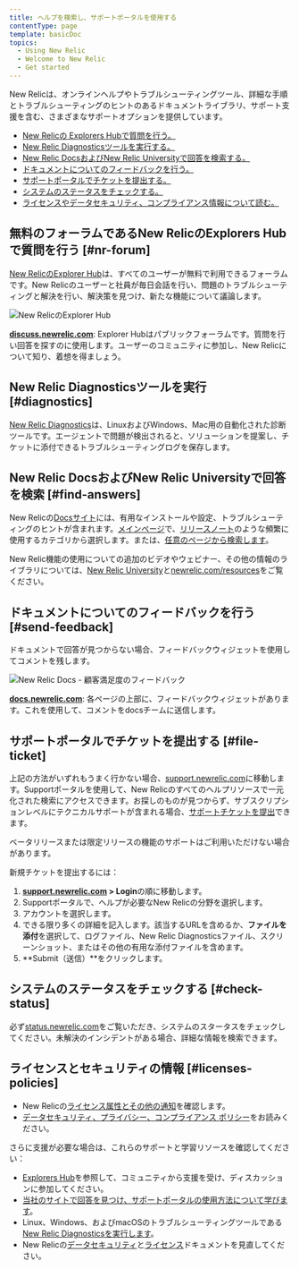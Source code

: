```yaml
---
title: ヘルプを検索し、サポートポータルを使用する
contentType: page
template: basicDoc
topics:
  - Using New Relic
  - Welcome to New Relic
  - Get started
---
```


New Relicは、オンラインヘルプやトラブルシューティングツール、詳細な手順とトラブルシューティングのヒントのあるドキュメントライブラリ、サポート支援を含む、さまざまなサポートオプションを提供しています。

* [New Relicの Explorers Hubで質問を行う。](#nr-forum)
* [New Relic Diagnosticsツールを実行する。](#diagnostics)
* [New Relic DocsおよびNew Relic Universityで回答を検索する。](#find-answers)
* [ドキュメントについてのフィードバックを行う。](#send-feedback)
* [サポートポータルでチケットを提出する。](#file-ticket)
* [システムのステータスをチェックする。](#check-status)
* [ライセンスやデータセキュリティ、コンプライアンス情報について読む。](#licenses-policies)

## 無料のフォーラムであるNew RelicのExplorers Hubで質問を行う [#nr-forum]

[New RelicのExplorer Hub](https://discuss.newrelic.com/)は、すべてのユーザーが無料で利用できるフォーラムです。New Relicのユーザーと社員が毎日会話を行い、問題のトラブルシューティングと解決を行い、解決策を見つけ、新たな機能について議論します。

![New RelicのExplorer Hub](./images/new-relic-explorers-hub.png "New RelicのExplorer Hub")

[**discuss.newrelic.com**](https://discuss.newrelic.com/): Explorer Hubはパブリックフォーラムです。質問を行い回答を探すのに使用します。ユーザーのコミュニティに参加し、New Relicについて知り、着想を得ましょう。

## New Relic Diagnosticsツールを実行 [#diagnostics]

[New Relic Diagnostics](/docs/using-new-relic/cross-product-functions/troubleshooting/new-relic-diagnostics)は、LinuxおよびWindows、Mac用の自動化された診断ツールです。エージェントで問題が検出されると、ソリューションを提案し、チケットに添付できるトラブルシューティングログを保存します。

## New Relic DocsおよびNew Relic Universityで回答を検索 [#find-answers]

New Relicの[Docsサイト](https://docs.newrelic.co.jp/)には、有用なインストールや設定、トラブルシューティングのヒントが含まれます。[メインページ](http://docs.newrelic.co.jp)で、[リリースノート](/docs/release-notes)のような頻繁に使用するカテゴリから選択します。または、[任意のページから検索します](http://docs.newrelic.co.jp/search)。

New Relic機能の使用についての追加のビデオやウェビナー、その他の情報のライブラリについては、[New Relic University](https://learn.newrelic.com/)と[newrelic.com/resources](https://newrelic.com/resources/videos)をご覧ください。

## ドキュメントについてのフィードバックを行う [#send-feedback]

ドキュメントで回答が見つからない場合、フィードバックウィジェットを使用してコメントを残します。

![New Relic Docs - 顧客満足度のフィードバック](./images/docs-csat-widget.png "New Relic Docs - 顧客満足度のフィードバック")

[**docs.newrelic.com**](http://docs.newrelic.co.jp): 各ページの上部に、フィードバックウィジェットがあります。これを使用して、コメントをdocsチームに送信します。

## サポートポータルでチケットを提出する [#file-ticket]

上記の方法がいずれもうまく行かない場合、[support.newrelic.com](https://support.newrelic.com/home)に移動します。Supportポータルを使用して、New Relicのすべてのヘルプリソースで一元化された検索にアクセスできます。お探しのものが見つからず、サブスクリプションレベルにテクニカルサポートが含まれる場合、[サポートチケットを提出](https://support.newrelic.com/tickets)できます。

<Callout variant="important">
  ベータリリースまたは限定リリースの機能のサポートはご利用いただけない場合があります。
</Callout>

新規チケットを提出するには：

1. **[support.newrelic.com](https://support.newrelic.com) > Login**の順に移動します。
2. Supportポータルで、ヘルプが必要なNew Relicの分野を選択します。
3. アカウントを選択します。
4. できる限り多くの詳細を記入します。該当するURLを含めるか、**ファイルを添付**を選択して、ログファイル、New Relic Diagnosticsファイル、スクリーンショット、またはその他の有用な添付ファイルを含めます。
5. **Submit（送信）**をクリックします。

## システムのステータスをチェックする [#check-status]

必ず[status.newrelic.com](https://status.newrelic.com/)をご覧いただき、システムのスタータスをチェックしてください。未解決のインシデントがある場合、詳細な情報を検索できます。

## ライセンスとセキュリティの情報 [#licenses-policies]

* New Relicの[ライセンス属性とその他の通知](/docs/licenses)を確認します。
* [データセキュリティ、プライバシー、コンプライアンス ポリシー](/docs/security)をお読みください。

さらに支援が必要な場合は、これらのサポートと学習リソースを確認してください：

* [Explorers Hub](https://discuss.newrelic.com/)を参照して、コミュニティから支援を受け、ディスカッションに参加してください。
* [当社のサイトで回答を見つけ、サポートポータルの使用方法について学びます](/docs/using-new-relic/welcome-new-relic/get-started/find-help-use-support-portal)。
* Linux、Windows、およびmacOSのトラブルシューティングツールである[New Relic Diagnosticsを実行します](/docs/using-new-relic/cross-product-functions/troubleshooting/new-relic-diagnostics)。
* New Relicの[データセキュリティ](/docs/security)と[ライセンス](/docs/licenses)ドキュメントを見直してください。
